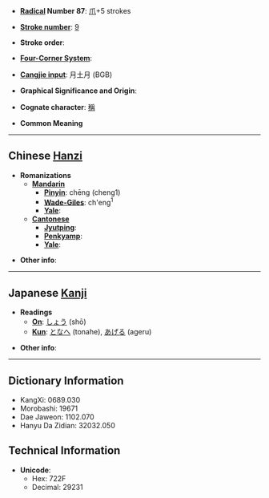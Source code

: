 * '''[[Wiktionary:Chinese radical index| Radical]] Number 87''': [[Wiktionary:Chinese radical index 爪|爪]]+5 strokes

* '''[[Wiktionary:Chinese total strokes index|Stroke number]]''': [[Wiktionary:Chinese total strokes index 9|9]]

* '''Stroke order''': 

* '''[[Wiktionary:Chinese four corner index|Four-Corner System]]''': 

* '''[[Wiktionary:Chinese Cangjie index|Cangjie input]]''': 月土月 (BGB)

* '''Graphical Significance and Origin''': 

* '''Cognate character''': [[稱]]

* '''Common Meaning'''

----

== Chinese [[Hanzi]] ==

* '''Romanizations'''
** '''[[Mandarin]]'''
*** '''[[Pinyin]]''': chēng (cheng1)
*** '''[[Wade-Giles]]''': ch'eng<sup>1</sup>
*** '''[[Yale]]''': 
** '''[[Cantonese]]'''
*** '''[[Jyutping]]''':
*** '''[[Penkyamp]]''': 
*** '''[[Yale]]''': 

* '''Other info''': 

----

== Japanese [[Kanji]] ==

* '''Readings'''
** '''[[On]]''': [[しょう]] (shō)
** '''[[Kun]]''': [[となへ]] (tonahe), [[あげる]] (ageru)

* '''Other info''':  

----

== Dictionary Information ==

* KangXi: 0689.030
* Morobashi: 19671
* Dae Jaweon: 1102.070
* Hanyu Da Zidian: 32032.050

== Technical Information ==

* '''Unicode''':
** Hex: 722F
** Decimal: 29231